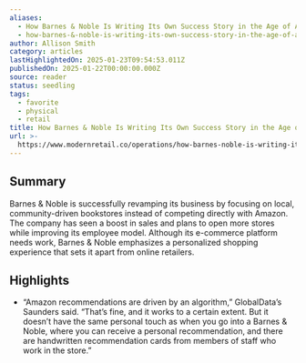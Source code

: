 ```yaml
---
aliases:
  - How Barnes & Noble Is Writing Its Own Success Story in the Age of Amazon
  - how-barnes-&-noble-is-writing-its-own-success-story-in-the-age-of-amazon
author: Allison Smith
category: articles
lastHighlightedOn: 2025-01-23T09:54:53.011Z
publishedOn: 2025-01-22T00:00:00.000Z
source: reader
status: seedling
tags:
  - favorite
  - physical
  - retail
title: How Barnes & Noble Is Writing Its Own Success Story in the Age of Amazon
url: >-
  https://www.modernretail.co/operations/how-barnes-noble-is-writing-its-own-success-story-in-the-age-of-amazon/?utm_campaign=mrdis&utm_medium=email&utm_source=mrdaily&utm_content=012225
---
```

## Summary

Barnes & Noble is successfully revamping its business by focusing on local, community-driven bookstores instead of competing directly with Amazon. The company has seen a boost in sales and plans to open more stores while improving its employee model. Although its e-commerce platform needs work, Barnes & Noble emphasizes a personalized shopping experience that sets it apart from online retailers.

## Highlights

- “Amazon recommendations are driven by an algorithm,” GlobalData’s Saunders said. “That’s fine, and it works to a certain extent. But it doesn’t have the same personal touch as when you go into a Barnes & Noble, where you can receive a personal recommendation, and there are handwritten recommendation cards from members of staff who work in the store.”
